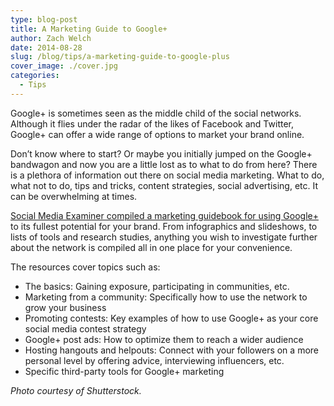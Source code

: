 ```yaml
---
type: blog-post
title: A Marketing Guide to Google+
author: Zach Welch
date: 2014-08-28
slug: /blog/tips/a-marketing-guide-to-google-plus
cover_image: ./cover.jpg
categories:
  - Tips
---
```


Google+ is sometimes seen as the middle child of the social networks. Although it flies under the radar of the likes of Facebook and Twitter, Google+ can offer a wide range of options to market your brand online.

Don’t know where to start? Or maybe you initially jumped on the Google+ bandwagon and now you are a little lost as to what to do from here? There is a plethora of information out there on social media marketing. What to do, what not to do, tips and tricks, content strategies, social advertising, etc. It can be overwhelming at times.

[Social Media Examiner compiled a marketing guidebook for using Google+][1] to its fullest potential for your brand. From infographics and slideshows, to lists of tools and research studies, anything you wish to investigate further about the network is compiled all in one place for your convenience.

The resources cover topics such as:

- The basics: Gaining exposure, participating in communities, etc.
- Marketing from a community: Specifically how to use the network to grow your business
- Promoting contests: Key examples of how to use Google+ as your core social media contest strategy
- Google+ post ads: How to optimize them to reach a wider audience
- Hosting hangouts and helpouts: Connect with your followers on a more personal level by offering advice, interviewing influencers, etc.
- Specific third-party tools for Google+ marketing

_Photo courtesy of Shutterstock._

[1]: http://www.socialmediaexaminer.com/google-plus-marketing-resources/
